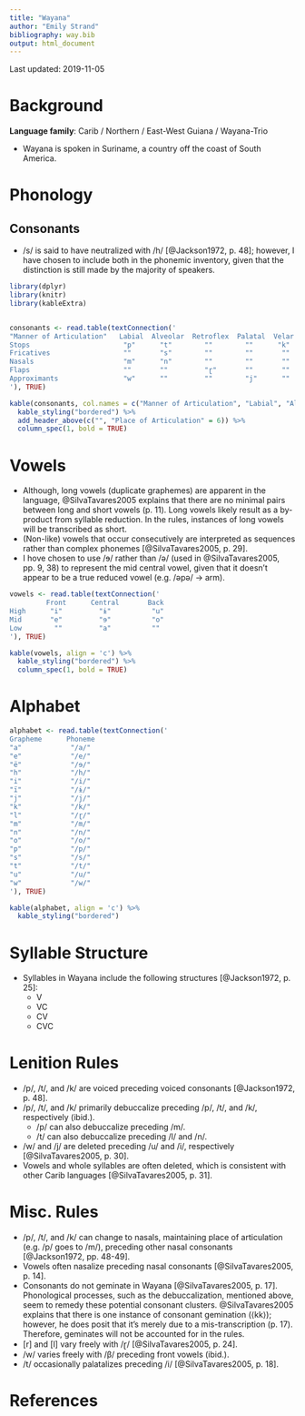 ```yaml
---
title: "Wayana"
author: "Emily Strand"
bibliography: way.bib
output: html_document
---
```


Last updated: 2019-11-05

# Background

**Language family**: Carib / Northern / East-West Guiana / Wayana-Trio

* Wayana is spoken in Suriname, a country off the coast of South America.

# Phonology

## Consonants

* /s/ is said to have neutralized with /h/ [@Jackson1972, p. 48]; however, I have chosen to include both in the phonemic inventory, given that the distinction is still made by the majority of speakers.

```r

library(dplyr)
library(knitr)
library(kableExtra)


consonants <- read.table(textConnection('
"Manner of Articulation"   Labial  Alveolar  Retroflex  Palatal  Velar  Glottal
Stops                       "p"      "t"        ""        ""      "k"      ""
Fricatives                  ""       "s"        ""        ""       ""      "h"
Nasals                      "m"      "n"        ""        ""       ""      ""
Flaps                       ""       ""         "ɽ"       ""       ""      ""
Approximants                "w"      ""         ""        "j"      ""      ""
'), TRUE)

kable(consonants, col.names = c("Manner of Articulation", "Labial", "Alveolar", "Retroflex", "Palatal", "Velar", "Glottal"), align = 'c') %>%
  kable_styling("bordered") %>%
  add_header_above(c("", "Place of Articulation" = 6)) %>%
  column_spec(1, bold = TRUE)
```

# Vowels

* Although, long vowels (duplicate graphemes) are apparent in the language, @SilvaTavares2005 explains that there are no minimal pairs between long and short vowels (p. 11). Long vowels likely result as a by-product from syllable reduction. In the rules, instances of long vowels will be transcribed as short.
* (Non-like) vowels that occur consecutively are interpreted as sequences rather than complex phonemes [@SilvaTavares2005, p. 29].
* I hove chosen to use /ɘ/ rather than /ə/ (used in @SilvaTavares2005, pp. 9, 38) to represent the mid central vowel, given that it doesn't appear to be a true reduced vowel (e.g. /əpə/ -> arm).

```r

vowels <- read.table(textConnection('
         Front      Central       Back
High      "i"         "ɨ"          "u"
Mid       "e"         "ɘ"          "o"
Low        ""         "a"          ""
'), TRUE)

kable(vowels, align = 'c') %>%
  kable_styling("bordered") %>%
  column_spec(1, bold = TRUE)
```   

# Alphabet

```r

alphabet <- read.table(textConnection('
Grapheme      Phoneme
"a"            "/a/"
"e"            "/e/"
"ë"            "/ɘ/"
"h"            "/h/"
"i"            "/i/"
"ï"            "/ɨ/"
"j"            "/j/"
"k"            "/k/"
"l"            "/ɽ/"
"m"            "/m/"
"n"            "/n/"
"o"            "/o/"
"p"            "/p/"
"s"            "/s/"
"t"            "/t/"
"u"            "/u/"
"w"            "/w/"
'), TRUE)

kable(alphabet, align = 'c') %>%
  kable_styling("bordered")
```

# Syllable Structure

* Syllables in Wayana include the following structures [@Jackson1972, p. 25]:
    - V
    - VC
    - CV
    - CVC

# Lenition Rules

* /p/, /t/, and /k/ are voiced preceding voiced consonants [@Jackson1972, p. 48].
* /p/, /t/, and /k/ primarily debuccalize preceding /p/, /t/, and /k/, respectively (ibid.).
    - /p/ can also debuccalize preceding /m/.
    - /t/ can also debuccalize preceding /l/ and /n/.
* /w/ and /j/ are deleted preceding /u/ and /i/, respectively [@SilvaTavares2005, p. 30].
* Vowels and whole syllables are often deleted, which is consistent with other Carib languages [@SilvaTavares2005, p. 31].

# Misc. Rules

* /p/, /t/, and /k/ can change to nasals, maintaining place of articulation (e.g. /p/ goes to /m/), preceding other nasal consonants [@Jackson1972, pp. 48-49].
* Vowels often nasalize preceding nasal consonants [@SilvaTavares2005, p. 14].
* Consonants do not geminate in Wayana [@SilvaTavares2005, p. 17]. Phonological processes, such as the debuccalization, mentioned above, seem to remedy these potential consonant clusters. @SilvaTavares2005 explains that there is one instance of consonant gemination (⟨kk⟩); however, he does posit that it's merely due to a mis-transcription (p. 17). Therefore, geminates will not be accounted for in the rules.
* [r] and [l] vary freely with /ɽ/ [@SilvaTavares2005, p. 24].
* /w/ varies freely with /β/ preceding front vowels (ibid.).
* /t/ occasionally palatalizes preceding /i/ [@SilvaTavares2005, p. 18].

# References
